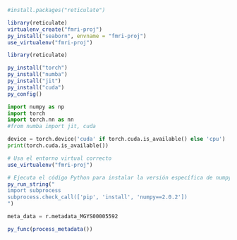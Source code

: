 ```r
#install.packages("reticulate")

library(reticulate)
virtualenv_create("fmri-proj")
py_install("seaborn", envname = "fmri-proj")
use_virtualenv("fmri-proj")

```

```r
library(reticulate)

py_install("torch")
py_install("numba")
py_install("jit")
py_install("cuda")
py_config()
```

```python
import numpy as np
import torch
import torch.nn as nn
#from numba import jit, cuda
```

```python
device = torch.device('cuda' if torch.cuda.is_available() else 'cpu')
print(torch.cuda.is_available())
```

```r
# Usa el entorno virtual correcto
use_virtualenv("fmri-proj")

# Ejecuta el código Python para instalar la versión específica de numpy
py_run_string("
import subprocess
subprocess.check_call(['pip', 'install', 'numpy==2.0.2'])
")
```

```python

meta_data = r.metadata_MGYS00005592

```

```r
py_func(process_metadata())
```
